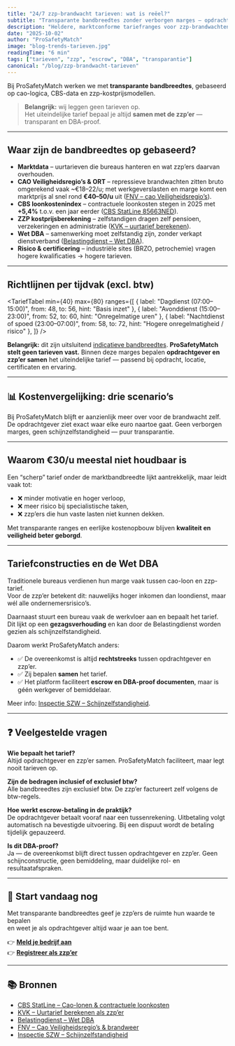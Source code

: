 ```yaml
---
title: "24/7 zzp-brandwacht tarieven: wat is reëel?"
subtitle: "Transparante bandbreedtes zonder verborgen marges — opdrachtgever en zzp’er bepalen samen"
description: "Heldere, marktconforme tariefranges voor zzp-brandwachten per tijdvak (dag/avond/nacht/spoed). ProSafetyMatch stelt geen tarieven vast; opdrachtgever en professional bepalen samen binnen de bandbreedte."
date: "2025-10-02"
author: "ProSafetyMatch"
image: "blog-trends-tarieven.jpg"
readingTime: "6 min"
tags: ["tarieven", "zzp", "escrow", "DBA", "transparantie"]
canonical: "/blog/zzp-brandwacht-tarieven"
---
```



Bij ProSafetyMatch werken we met **transparante bandbreedtes**, gebaseerd op cao-logica, CBS-data en zzp-kostprijsmodellen.  

> **Belangrijk:** wij leggen geen tarieven op.  
> Het uiteindelijke tarief bepaal je altijd **samen met de zzp’er** — transparant en DBA-proof.

---

## Waar zijn de bandbreedtes op gebaseerd?

- **Marktdata** – uurtarieven die bureaus hanteren en wat zzp’ers daarvan overhouden.  
- **CAO Veiligheidsregio’s & ORT** – repressieve brandwachten zitten bruto omgerekend vaak ~€18–22/u; met werkgeverslasten en marge komt een marktprijs al snel rond **€40–50/u** uit ([FNV – cao Veiligheidsregio’s](https://www.fnv.nl/cao-sector/overheid/decentrale-overheden/brandweer/goede-cao-veiligheidsregios-nu)).  
- **CBS loonkostenindex** – contractuele loonkosten stegen in 2025 met **+5,4%** t.o.v. een jaar eerder ([CBS StatLine 85663NED](https://opendata.cbs.nl/statline/#/CBS/nl/dataset/85663NED)).  
- **ZZP kostprijsberekening** – zelfstandigen dragen zelf pensioen, verzekeringen en administratie ([KVK – uurtarief berekenen](https://www.kvk.nl/geldzaken/uurtarief-bepalen/)).  
- **Wet DBA** – samenwerking moet zelfstandig zijn, zonder verkapt dienstverband ([Belastingdienst – Wet DBA](https://www.belastingdienst.nl/wps/wcm/connect/nl/arbeidsrelaties/arbeidsrelaties)).  
- **Risico & certificering** – industriële sites (BRZO, petrochemie) vragen hogere kwalificaties → hogere tarieven.  

---

## Richtlijnen per tijdvak (excl. btw)

<TariefTabel
  min={40}
  max={80}
  ranges={[
    { label: "Dagdienst (07:00–15:00)", from: 48, to: 56, hint: "Basis inzet" },
    { label: "Avonddienst (15:00–23:00)", from: 52, to: 60, hint: "Onregelmatige uren" },
    { label: "Nachtdienst of spoed (23:00–07:00)", from: 58, to: 72, hint: "Hogere onregelmatigheid / risico" },
  ]}
/>

<div className="mt-6 rounded-2xl border bg-amber-50 p-4 text-amber-900">
  <p className="text-sm">
    <strong>Belangrijk:</strong> dit zijn uitsluitend <u>indicatieve bandbreedtes</u>.  
    <strong>ProSafetyMatch stelt geen tarieven vast.</strong> Binnen deze marges bepalen <strong>opdrachtgever en zzp’er samen</strong> het uiteindelijke tarief — passend bij opdracht, locatie, certificaten en ervaring.
  </p>
</div>

---

## 📊 Kostenvergelijking: drie scenario’s

<FeeVergelijk tarief={48} />
<FeeVergelijk tarief={60} />
<FeeVergelijk tarief={72} />

<div className="mt-4 text-sm text-slate-600">
  Bij ProSafetyMatch blijft er aanzienlijk meer over voor de brandwacht zelf.
  De opdrachtgever ziet exact waar elke euro naartoe gaat.  
  Geen verborgen marges, geen schijnzelfstandigheid — puur transparantie.
</div>

---

## Waarom €30/u meestal niet houdbaar is

Een “scherp” tarief onder de marktbandbreedte lijkt aantrekkelijk, maar leidt vaak tot:  

- ❌ minder motivatie en hoger verloop,  
- ❌ meer risico bij specialistische taken,  
- ❌ zzp’ers die hun vaste lasten niet kunnen dekken.  

Met transparante ranges en eerlijke kostenopbouw blijven **kwaliteit en veiligheid beter geborgd**.  

---

## Tariefconstructies en de Wet DBA  

Traditionele bureaus verdienen hun marge vaak tussen cao-loon en zzp-tarief.  
Voor de zzp’er betekent dit: nauwelijks hoger inkomen dan loondienst, maar wél alle ondernemersrisico’s.  

Daarnaast stuurt een bureau vaak de werkvloer aan en bepaalt het tarief.  
Dit lijkt op een **gezagsverhouding** en kan door de Belastingdienst worden gezien als schijnzelfstandigheid.  

Daarom werkt ProSafetyMatch anders:  

- ✅ De overeenkomst is altijd **rechtstreeks** tussen opdrachtgever en zzp’er.  
- ✅ Zij bepalen **samen** het tarief.  
- ✅ Het platform faciliteert **escrow en DBA-proof documenten**, maar is géén werkgever of bemiddelaar.  

Meer info: [Inspectie SZW – Schijnzelfstandigheid](https://www.nlarbeidsinspectie.nl/publicaties/rapporten/2018/06/15/aanpak-schijnconstructies-en-cao-naleving-2014-2018).  

---

## ❓ Veelgestelde vragen

**Wie bepaalt het tarief?**  
Altijd opdrachtgever en zzp’er samen. ProSafetyMatch faciliteert, maar legt nooit tarieven op.  

**Zijn de bedragen inclusief of exclusief btw?**  
Alle bandbreedtes zijn exclusief btw. De zzp’er factureert zelf volgens de btw-regels.  

**Hoe werkt escrow-betaling in de praktijk?**  
De opdrachtgever betaalt vooraf naar een tussenrekening. Uitbetaling volgt automatisch na bevestigde uitvoering. Bij een dispuut wordt de betaling tijdelijk gepauzeerd.  

**Is dit DBA-proof?**  
Ja — de overeenkomst blijft direct tussen opdrachtgever en zzp’er. Geen schijnconstructie, geen bemiddeling, maar duidelijke rol- en resultaatafspraken.  

---

## 🚀 Start vandaag nog

Met transparante bandbreedtes geef je zzp’ers de ruimte hun waarde te bepalen  
en weet je als opdrachtgever altijd waar je aan toe bent.  

👉 **[Meld je bedrijf aan](https://www.probrandwacht.nl/opdrachtgevers)**  
👉 **[Registreer als zzp’er](https://www.probrandwacht.nl/zzp/aanmelden)**  

---

## 📚 Bronnen  

- [CBS StatLine – Cao-lonen & contractuele loonkosten](https://opendata.cbs.nl/statline/#/CBS/nl/dataset/85663NED)  
- [KVK – Uurtarief berekenen als zzp’er](https://www.kvk.nl/geldzaken/uurtarief-bepalen/)  
- [Belastingdienst – Wet DBA](https://www.belastingdienst.nl/wps/wcm/connect/nl/arbeidsrelaties/arbeidsrelaties)  
- [FNV – Cao Veiligheidsregio’s & brandweer](https://www.fnv.nl/cao-sector/overheid/decentrale-overheden/brandweer/goede-cao-veiligheidsregios-nu)  
- [Inspectie SZW – Schijnzelfstandigheid](https://www.nlarbeidsinspectie.nl/publicaties/rapporten/2018/06/15/aanpak-schijnconstructies-en-cao-naleving-2014-2018)  
